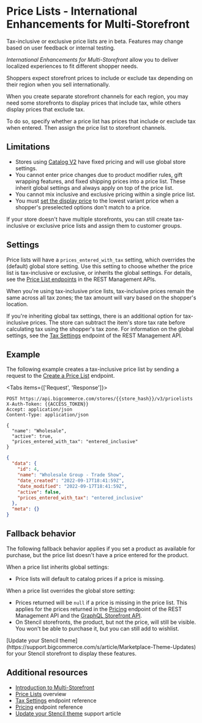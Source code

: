 # Price Lists - International Enhancements for Multi-Storefront

<Callout type="info">
  Tax-inclusive or exclusive price lists are in beta. Features may change based on user feedback or internal testing.
</Callout>

_International Enhancements for Multi-Storefront_ allow you to deliver localized experiences to fit different shopper needs. 

Shoppers expect storefront prices to include or exclude tax depending on their region when you sell internationally. 

When you create separate storefront channels for each region, you may need some storefronts to display prices that include tax, while others display prices that exclude tax.

To do so, specify whether a price list has prices that include or exclude tax when entered. Then assign the price list to storefront channels.

## Limitations

- Stores using [Catalog V2](/docs/store-operations/catalog/migration) have fixed pricing and will use global store settings. 
- You cannot enter price changes due to product modifier rules, gift wrapping features, and fixed shipping prices into a price list. These inherit global settings and always apply on top of the price list.
- You cannot mix inclusive and exclusive pricing within a single price list.
- You must [set the display price](https://support.bigcommerce.com/s/article/Product-Display-Settings?language=en_US#settings) to the lowest variant price when a shopper's preselected options don't match to a price. 

If your store doesn't have multiple storefronts, you can still create tax-inclusive or exclusive price lists and assign them to customer groups.

## Settings

Price lists will have a `prices_entered_with_tax` setting, which overrides the (default) global store setting. Use this setting to choose whether the price list is tax-inclusive or exclusive, or inherits the global settings. For details, see the [Price List endpoints](/docs/rest-management/price-lists) in the REST Management APIs.

When you're using tax-inclusive price lists, tax-inclusive prices remain the same across all tax zones; the tax amount will vary based on the shopper's location. 

If you're inheriting global tax settings, there is an additional option for tax-inclusive prices. The store can subtract the item's store tax rate before calculating tax using the shopper's tax zone. For information on the global settings, see the [Tax Settings](/docs/rest-management/tax-settings) endpoint of the REST Management API. 

## Example

The following example creates a tax-inclusive price list by sending a request to the [Create a Price List](/docs/rest-management/price-lists#create-a-price-list) endpoint. 

<Tabs items={['Request', 'Response']}>
  <Tab>

  ```http filename="Example request: Create a tax-inclusive price list" showLineNumbers copy
  POST https://api.bigcommerce.com/stores/{{store_hash}}/v3/pricelists
  X-Auth-Token: {{ACCESS_TOKEN}}
  Accept: application/json
  Content-Type: application/json

  {
    "name": "Wholesale",
    "active": true,
    "prices_entered_with_tax": "entered_inclusive"
  }
  ```

  </Tab>
  <Tab>

  ```json filename="Example response: Create a tax-inclusive price list" showLineNumbers copy
  {
    "data": {
      "id": 4,
      "name": "Wholesale Group - Trade Show",
      "date_created": "2022-09-17T18:41:59Z",
      "date_modified": "2022-09-17T18:41:59Z",
      "active": false,
      "prices_entered_with_tax": "entered_inclusive"
    },
    "meta": {}
  }
  ```

  </Tab>
</Tabs>


## Fallback behavior

The following fallback behavior applies if you set a product as available for purchase, but the price list doesn't have a price entered for the product.

When a price list inherits global settings: 
- Price lists will default to catalog prices if a price is missing. 

When a price list overrides the global store setting:
- Prices returned will be `null` if a price is missing in the price list. This applies for the prices returned in the [Pricing](/docs/rest-management/pricing/products) endpoint of the REST Management API and the [GraphQL Storefront API](/docs/storefront/graphql). 
- On Stencil storefronts, the product, but not the price, will still be visible. You won't be able to purchase it, but you can still add to wishlist.

<Callout type="info">
  [Update your Stencil theme](https://support.bigcommerce.com/s/article/Marketplace-Theme-Updates) for your Stencil storefront to display these features. 
</Callout>

## Additional resources

- [Introduction to Multi-Storefront](/docs/storefront/multi-storefront)
- [Price Lists](/docs/store-operations/pricing/price-lists) overview
- [Tax Settings](/docs/rest-management/tax-settings) endpoint reference
- [Pricing](/docs/rest-management/pricing/products) endpoint reference
- [Update your Stencil theme](https://support.bigcommerce.com/s/article/Marketplace-Theme-Updates) support article